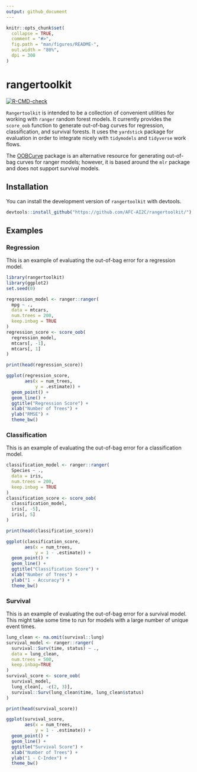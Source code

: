 ```yaml
---
output: github_document
---
```


<!-- README.md is generated from README.Rmd. Please edit that file -->

```r
knitr::opts_chunk$set(
  collapse = TRUE,
  comment = "#>",
  fig.path = "man/figures/README-",
  out.width = "80%",
  dpi = 300
)
```

# rangertoolkit

<!-- badges: start -->
[![R-CMD-check](https://github.com/AFC-AI2C/rangertoolkit/actions/workflows/R-CMD-check.yaml/badge.svg)](https://github.com/AFC-AI2C/rangertoolkit/actions/workflows/R-CMD-check.yaml)
<!-- badges: end -->

`Rangertoolkit` is intended to be a collection of convenient utilities for working with `ranger` random forest models.
It currently provides the `score_oob` function to generate out-of-bag curves for regression, classification, and survival forests.
It uses the `yardstick` package for evaluation in order to integrate nicely with `tidymodels` and `tidyverse` work flows.

The [OOBCurve](https://github.com/PhilippPro/OOBCurve) package is an alternative resource for generating out-of-bag curves for ranger models; however, it is based around the `mlr` package and does not support survival models.

## Installation

You can install the development version of `rangertoolkit` with devtools.

``` r
devtools::install_github("https://github.com/AFC-AI2C/rangertoolkit/")
```

## Examples

### Regression

This is an example of evaluating the out-of-bag error for a regression model.

```r
library(rangertoolkit)
library(ggplot2)
set.seed(0)

regression_model <- ranger::ranger(
  mpg ~ .,
  data = mtcars,
  num.trees = 200,
  keep.inbag = TRUE
)
regression_score <- score_oob(
  regression_model,
  mtcars[, -1],
  mtcars[, 1]
)

print(head(regression_score))
```

```r
ggplot(regression_score,
       aes(x = num_trees,
           y = .estimate)) +
  geom_point() +
  geom_line() +
  ggtitle("Regression Score") +
  xlab("Number of Trees") +
  ylab("RMSE") +
  theme_bw()
```

### Classification

This is an example of evaluating the out-of-bag error for a classification model.

```r
classification_model <- ranger::ranger(
  Species ~ .,
  data = iris,
  num.trees = 200,
  keep.inbag = TRUE
)
classification_score <- score_oob(
  classification_model,
  iris[, -5],
  iris[, 5]
)

print(head(classification_score))
```

```r
ggplot(classification_score,
       aes(x = num_trees,
           y = 1 - .estimate)) +
  geom_point() +
  geom_line() +
  ggtitle("Classification Score") +
  xlab("Number of Trees") +
  ylab("1 - Accuracy") +
  theme_bw()
```

### Survival

This is an example of evaluating the out-of-bag error for a survival model. 
This might take some time to run for models with a large number of unique event times.

```r
lung_clean <- na.omit(survival::lung)
survival_model <- ranger::ranger(
  survival::Surv(time, status) ~ .,
  data = lung_clean,
  num.trees = 500,
  keep.inbag=TRUE
)
survival_score <- score_oob(
  survival_model,
  lung_clean[, -c(2, 3)],
  survival::Surv(lung_clean$time, lung_clean$status)
)

print(head(survival_score))
```

```r
ggplot(survival_score,
       aes(x = num_trees,
           y = 1 - .estimate)) +
  geom_point() +
  geom_line() +
  ggtitle("Survival Score") +
  xlab("Number of Trees") +
  ylab("1 - C-Index") +
  theme_bw()
```

